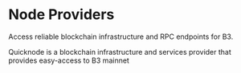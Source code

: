 # Node Providers

Access reliable blockchain infrastructure and RPC endpoints for B3.

<Card title="Quicknode" icon="server" href="https://quicknode.com" horizontal>
  Quicknode is a blockchain infrastructure and services provider that provides easy-access to B3 mainnet
</Card>
